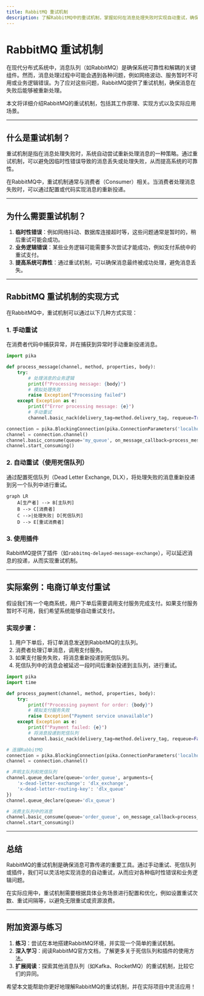 ```yaml
---
title: RabbitMQ 重试机制
description: 了解RabbitMQ中的重试机制，掌握如何在消息处理失败时实现自动重试，确保消息的可靠传递。
---
```


# RabbitMQ 重试机制

在现代分布式系统中，消息队列（如RabbitMQ）是确保系统可靠性和解耦的关键组件。然而，消息处理过程中可能会遇到各种问题，例如网络波动、服务暂时不可用或业务逻辑错误。为了应对这些问题，RabbitMQ提供了重试机制，确保消息在失败后能够被重新处理。

本文将详细介绍RabbitMQ的重试机制，包括其工作原理、实现方式以及实际应用场景。

---

## 什么是重试机制？

重试机制是指在消息处理失败时，系统自动尝试重新处理消息的一种策略。通过重试机制，可以避免因临时性错误导致的消息丢失或处理失败，从而提高系统的可靠性。

在RabbitMQ中，重试机制通常与消费者（Consumer）相关。当消费者处理消息失败时，可以通过配置或代码实现消息的重新投递。

---

## 为什么需要重试机制？

1. **临时性错误**：例如网络抖动、数据库连接超时等，这些问题通常是暂时的，稍后重试可能会成功。
2. **业务逻辑错误**：某些业务逻辑可能需要多次尝试才能成功，例如支付系统中的重试支付。
3. **提高系统可靠性**：通过重试机制，可以确保消息最终被成功处理，避免消息丢失。

---

## RabbitMQ 重试机制的实现方式

在RabbitMQ中，重试机制可以通过以下几种方式实现：

### 1. 手动重试
在消费者代码中捕获异常，并在捕获到异常时手动重新投递消息。

```python
import pika

def process_message(channel, method, properties, body):
    try:
        # 处理消息的业务逻辑
        print(f"Processing message: {body}")
        # 模拟处理失败
        raise Exception("Processing failed")
    except Exception as e:
        print(f"Error processing message: {e}")
        # 手动重试
        channel.basic_nack(delivery_tag=method.delivery_tag, requeue=True)

connection = pika.BlockingConnection(pika.ConnectionParameters('localhost'))
channel = connection.channel()
channel.basic_consume(queue='my_queue', on_message_callback=process_message)
channel.start_consuming()
```

### 2. 自动重试（使用死信队列）
通过配置死信队列（Dead Letter Exchange, DLX），将处理失败的消息重新投递到另一个队列中进行重试。

```mermaid
graph LR
    A[生产者] --> B[主队列]
    B --> C[消费者]
    C -->|处理失败| D[死信队列]
    D --> E[重试消费者]
```

### 3. 使用插件
RabbitMQ提供了插件（如`rabbitmq-delayed-message-exchange`），可以延迟消息的投递，从而实现重试机制。

---

## 实际案例：电商订单支付重试

假设我们有一个电商系统，用户下单后需要调用支付服务完成支付。如果支付服务暂时不可用，我们希望系统能够自动重试支付。

### 实现步骤：
1. 用户下单后，将订单消息发送到RabbitMQ的主队列。
2. 消费者处理订单消息，调用支付服务。
3. 如果支付服务失败，将消息重新投递到死信队列。
4. 死信队列中的消息会被延迟一段时间后重新投递到主队列，进行重试。

```python
import pika
import time

def process_payment(channel, method, properties, body):
    try:
        print(f"Processing payment for order: {body}")
        # 模拟支付服务失败
        raise Exception("Payment service unavailable")
    except Exception as e:
        print(f"Payment failed: {e}")
        # 将消息投递到死信队列
        channel.basic_nack(delivery_tag=method.delivery_tag, requeue=False)

# 连接RabbitMQ
connection = pika.BlockingConnection(pika.ConnectionParameters('localhost'))
channel = connection.channel()

# 声明主队列和死信队列
channel.queue_declare(queue='order_queue', arguments={
    'x-dead-letter-exchange': 'dlx_exchange',
    'x-dead-letter-routing-key': 'dlx_queue'
})
channel.queue_declare(queue='dlx_queue')

# 消费主队列中的消息
channel.basic_consume(queue='order_queue', on_message_callback=process_payment)
channel.start_consuming()
```

---

## 总结

RabbitMQ的重试机制是确保消息可靠传递的重要工具。通过手动重试、死信队列或插件，我们可以灵活地实现消息的自动重试，从而应对各种临时性错误和业务逻辑问题。

在实际应用中，重试机制需要根据具体业务场景进行配置和优化，例如设置重试次数、重试间隔等，以避免无限重试或资源浪费。

---

## 附加资源与练习

1. **练习**：尝试在本地搭建RabbitMQ环境，并实现一个简单的重试机制。
2. **深入学习**：阅读RabbitMQ官方文档，了解更多关于死信队列和插件的使用方法。
3. **扩展阅读**：探索其他消息队列（如Kafka、RocketMQ）的重试机制，比较它们的异同。

希望本文能帮助你更好地理解RabbitMQ的重试机制，并在实际项目中灵活应用！